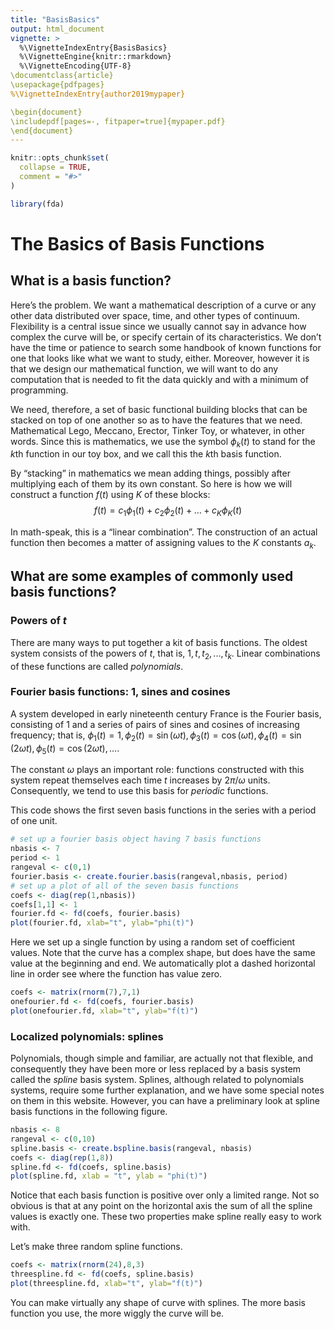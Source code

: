 ```yaml
---
title: "BasisBasics"
output: html_document
vignette: >
  %\VignetteIndexEntry{BasisBasics}
  %\VignetteEngine{knitr::rmarkdown}
  %\VignetteEncoding{UTF-8}
\documentclass{article}
\usepackage{pdfpages}
%\VignetteIndexEntry{author2019mypaper}

\begin{document}
\includepdf[pages=-, fitpaper=true]{mypaper.pdf}
\end{document}
---
```


```r
knitr::opts_chunk$set(
  collapse = TRUE,
  comment = "#>"
)
```

```r
library(fda)
```

# The Basics of Basis Functions

## What is a basis function?

Here's the problem. We want a mathematical description of a curve or any other data distributed over space, time, and other types of continuum. Flexibility is a central issue since we usually cannot say in advance how complex the curve will be, or specify certain of its characteristics. We don't have the time or patience to search some handbook of known functions for one that looks like what we want to study, either. Moreover, however it is that we design our mathematical function, we will want to do any computation that is needed to fit the data quickly and with a minimum of programming.

We need, therefore, a set of basic functional building blocks that can be stacked on top of one another so as to have the features that we need. Mathematical Lego, Meccano, Erector, Tinker Toy, or whatever, in other words. Since this is mathematics, we use the symbol $\phi_k(t)$ to stand for the $k$th function in our toy box, and we call this the $k$th basis function. 

By "stacking" in mathematics we mean adding things, possibly after multiplying each of them by its own constant. So here is how we will construct a function $f(t)$ using $K$ of these blocks: 
$$f(t) = c_1 \phi_1(t) + c_2 \phi_2(t) + \ldots + c_K \phi_K(t)$$

In math-speak, this is a "linear combination". The construction of an actual function then becomes a matter of assigning values to the $Κ$ constants $a_k$.

## What are some examples of commonly used basis functions?

###  Powers of $t$

There are many ways to put together a kit of basis functions. The oldest system consists of the powers of $t$, that is, $1, t, t_2, ... , t_k$. Linear combinations of these functions are called *polynomials*.

###  Fourier basis functions: 1, sines and cosines

A system developed in early nineteenth century France is the Fourier basis, consisting of $1$ and a series of pairs of sines and cosines of increasing frequency; that is, 
$\phi_1(t) = 1, \phi_2(t) = \sin(\omega t), \phi_3(t) = \cos(\omega t), \phi_4(t) = \sin(2 \omega t), \phi_5(t) = \cos(2 \omega t), \ldots$.  

The constant $\omega$ plays an important role: functions constructed with this system repeat themselves each time $t$ increases by $2 \pi / \omega$ units. Consequently, we tend to use this basis for *periodic* functions. 

This code shows the first seven basis functions in the series with a period of one unit.

```r
# set up a fourier basis object having 7 basis functions
nbasis <- 7
period <- 1
rangeval <- c(0,1)
fourier.basis <- create.fourier.basis(rangeval,nbasis, period)
# set up a plot of all of the seven basis functions
coefs <- diag(rep(1,nbasis))
coefs[1,1] <- 1
fourier.fd <- fd(coefs, fourier.basis)
plot(fourier.fd, xlab="t", ylab="phi(t)")
```

Here we set up a single function by using a random set of coefficient values.  Note that the curve has a complex shape, but does have the same value at the beginning and end.  We automatically plot a dashed horizontal line in order see where the function has value zero.

```r
coefs <- matrix(rnorm(7),7,1)
onefourier.fd <- fd(coefs, fourier.basis)
plot(onefourier.fd, xlab="t", ylab="f(t)")
```

###  Localized polynomials:  splines

Polynomials, though simple and familiar, are actually not that flexible, and consequently they have been more or less replaced by a basis system called the *spline* basis system. Splines, although related to polynomials systems, require some further explanation, and we have some special notes on them in this website. However, you can have a preliminary look at spline basis functions in the following figure.

```r
nbasis <- 8
rangeval <- c(0,10)
spline.basis <- create.bspline.basis(rangeval, nbasis)
coefs <- diag(rep(1,8))
spline.fd <- fd(coefs, spline.basis)
plot(spline.fd, xlab = "t", ylab = "phi(t)")
```

Notice that each basis function is positive over only a limited range.  Not so obvious is that at any point on the horizontal axis the sum of all the spline values is exactly one.  These two properties make spline really easy to work with.

Let's make three random spline functions.

```r
coefs <- matrix(rnorm(24),8,3)
threespline.fd <- fd(coefs, spline.basis)
plot(threespline.fd, xlab="t", ylab="f(t)")
```
You can make virtually any shape of curve with splines.  The more basis function you use, the more wiggly the curve will be.
